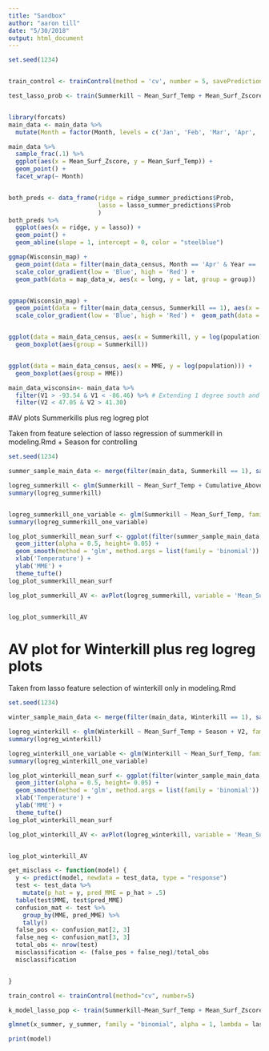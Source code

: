 ```yaml
---
title: "Sandbox"
author: "aaron till"
date: "5/30/2018"
output: html_document
---
```





```r

set.seed(1234)


train_control <- trainControl(method = 'cv', number = 5, savePredictions = TRUE)

test_lasso_prob <- train(Summerkill ~ Mean_Surf_Temp + Mean_Surf_Zscore + layer_dif + Schmidt + Cumulative_Above_0 + population, data = main_data_census, ttrControl = train_control)



```


```r
library(forcats)
main_data <- main_data %>%
  mutate(Month = factor(Month, levels = c('Jan', 'Feb', 'Mar', 'Apr', 'May', 'Jun', 'Jul', 'Aug', 'Sep', 'Oct', 'Nov', 'Dec')))

main_data %>%
  sample_frac(.1) %>%
  ggplot(aes(x = Mean_Surf_Zscore, y = Mean_Surf_Temp)) +
  geom_point() +
  facet_wrap(~ Month)


both_preds <- data_frame(ridge = ridge_summer_predictions$Prob,
                         lasso = lasso_summer_predictions$Prob
                         )
both_preds %>%
  ggplot(aes(x = ridge, y = lasso)) +
  geom_point() +
  geom_abline(slope = 1, intercept = 0, color = "steelblue")


```

```r

ggmap(Wisconsin_map) +
  geom_point(data = filter(main_data_census, Month == 'Apr' & Year == '2010'), aes(x = V1, y = V2, color = population, alpha = population)) +
  scale_color_gradient(low = 'Blue', high = 'Red') +
  geom_path(data = map_data_w, aes(x = long, y = lat, group = group))


ggmap(Wisconsin_map) +
  geom_point(data = filter(main_data_census, Summerkill == 1), aes(x = V1, y = V2, color = population, alpha = population)) +
  scale_color_gradient(low = 'Blue', high = 'Red') +  geom_path(data = map_data_w, aes(x = long, y = lat, group = group))



```


```r

ggplot(data = main_data_census, aes(x = Summerkill, y = log(population))) +
  geom_boxplot(aes(group = Summerkill))


ggplot(data = main_data_census, aes(x = MME, y = log(population))) +
  geom_boxplot(aes(group = MME))


```





```r

main_data_wisconsin<- main_data %>% 
  filter(V1 > -93.54 & V1 < -86.46) %>% # Extending 1 degree south and west from wikipedia borders to incorporate all MMES
  filter(V2 < 47.05 & V2 > 41.30)

```

#AV plots Summerkills plus reg logreg plot

Taken from feature selection of lasso regression of summerkill in modeling.Rmd + Season for controlling


```r

set.seed(1234)

summer_sample_main_data <- merge(filter(main_data, Summerkill == 1), sample_n(filter(main_data, Summerkill == 0), size = 300), all = TRUE)

logreg_summerkill <- glm(Summerkill ~ Mean_Surf_Temp + Cumulative_Above_0 + V2 + Season, family = 'binomial', data= summer_sample_main_data)
summary(logreg_summerkill)


logreg_summerkill_one_variable <- glm(Summerkill ~ Mean_Surf_Temp, family = 'binomial', data= filter(main_data, Season == 'Summer'))
summary(logreg_summerkill_one_variable)

```

```r

log_plot_summerkill_mean_surf <- ggplot(filter(summer_sample_main_data, Season == 'Summer'), aes(x= Mean_Surf_Temp, y = Summerkill)) +
  geom_jitter(alpha = 0.5, height= 0.05) +
  geom_smooth(method = 'glm', method.args = list(family = 'binomial')) +
  xlab('Temperature') +
  ylab('MME') +
  theme_tufte()
log_plot_summerkill_mean_surf

log_plot_summerkill_AV <- avPlot(logreg_summerkill, variable = 'Mean_Surf_Temp',xlab = 'Mean Surface Temperature | Others', ylab = 'Summerkill | Others')


log_plot_summerkill_AV      

```




# AV plot for Winterkill plus reg logreg plots

Taken from lasso feature selection of winterkill only in modeling.Rmd

```r

set.seed(1234)

winter_sample_main_data <- merge(filter(main_data, Winterkill == 1), sample_n(filter(main_data, Winterkill == 0), size = 300), all = TRUE)

logreg_winterkill <- glm(Winterkill ~ Mean_Surf_Temp + Season + V2, family = 'binomial', data= winter_sample_main_data)
summary(logreg_winterkill)

logreg_winterkill_one_variable <- glm(Winterkill ~ Mean_Surf_Temp, family = 'binomial', data= filter(main_data, Season == 'Winter'))
summary(logreg_winterkill_one_variable)


```

```r

log_plot_winterkill_mean_surf <- ggplot(filter(winter_sample_main_data, Season == 'Winter'), aes(x= Mean_Surf_Temp, y = Winterkill)) +
  geom_jitter(alpha = 0.5, height= 0.05) +
  geom_smooth(method = 'glm', method.args = list(family = 'binomial')) +
  xlab('Temperature') +
  ylab('MME') +
  theme_tufte()
log_plot_winterkill_mean_surf

log_plot_winterkill_AV <- avPlot(logreg_winterkill, variable = 'Mean_Surf_Temp',xlab = 'Mean Surface Temperature | Others', ylab = 'Summerkill | Others')


log_plot_winterkill_AV      

```


```r

get_misclass <- function(model) {
  y <- predict(model, newdata = test_data, type = "response")
  test <- test_data %>%
    mutate(p_hat = y, pred_MME = p_hat > .5)
  table(test$MME, test$pred_MME)
  confusion_mat <- test %>%
    group_by(MME, pred_MME) %>%
    tally()
  false_pos <- confusion_mat[2, 3]
  false_neg <- confusion_mat[3, 3]
  total_obs <- nrow(test)
  misclassification <- (false_pos + false_neg)/total_obs
  misclassification


}
```


```r

train_control <- trainControl(method="cv", number=5)

k_model_lasso_pop <- train(Summerkill~Mean_Surf_Temp + Mean_Surf_Zscore + layer_dif + Schmidt + Cumulative_Above_0 + population + V1 + V2, main_data_census, data=main_data_census, trControl=train_control, method="glmnet", )

glmnet(x_summer, y_summer, family = "binomial", alpha = 1, lambda = lasso_regression_lambda_summer$lambda.min)

print(model)




```